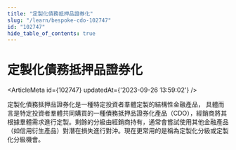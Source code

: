 ```yaml
---
title: "定製化債務抵押品證券化"
slug: "/learn/bespoke-cdo-102747"
id: "102747"
hide_table_of_contents: true
---
```



# 定製化債務抵押品證券化

<ArticleMeta id={102747} updatedAt={'2023-09-26 13:59:02'} />
<div className='border-solid border-b border-t-0 my-4 border-[var(--ifm-color-gray-300)]' />

定製化債務抵押品證券化是一種特定投資者羣體定製的結構性金融產品， 具體而言是特定投資者羣體共同購買的一種債務抵押品證券化產品（CDO），經銷商將其根據羣體需求進行定製。剩餘的分級由經銷商持有，通常會嘗試使用其他金融產品（如信用衍生產品）對潛在損失進行對沖。現在更常用的是稱為定製化分級或定製化分級機會。
